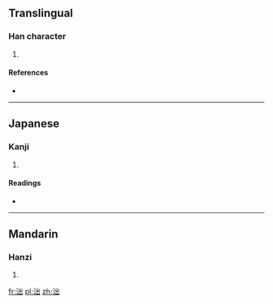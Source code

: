 ==Translingual==

===Han character===
{{Han char|rn=85|rad=水|as=05|sn=8|four=3217<sub>7</sub>|canj=水山山 (EUU)}}

# {{defn|Han|sort=水05}}

====References====
* {{Han ref|kx=0616.030|dkj=17282|dj=1009.170|hdz=31597.040|uh=6CCF|ud=27855|bh=CD4D|bd=52557}}

----

==Japanese==

===Kanji===
{{ja-kanji|grade=|rs=水05}}

# {{defn|lang=ja|sort=水05}}

====Readings====
* {{ja-readings|on=[[ちゅつ]] (chutsu), [[こつ]] (kotsu), [[こち]] (kochi)|kun=}}

----

==Mandarin==

===Hanzi===
{{cmn-hanzi|pin=[[chù]] ([[chu4]])|wg=ch'u<sup>4</sup>}}

# {{defn|lang=cmn|sort=水05}}

[[fr:泏]]
[[pl:泏]]
[[zh:泏]]